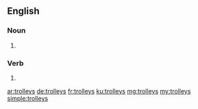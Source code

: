 ==English==

===Noun===
{{head|en|noun plural form}}

# {{plural of|trolley|lang=en}}

===Verb===
{{head|en|verb form}}

# {{en-third-person singular of|trolley}}

[[ar:trolleys]]
[[de:trolleys]]
[[fr:trolleys]]
[[ku:trolleys]]
[[mg:trolleys]]
[[my:trolleys]]
[[simple:trolleys]]